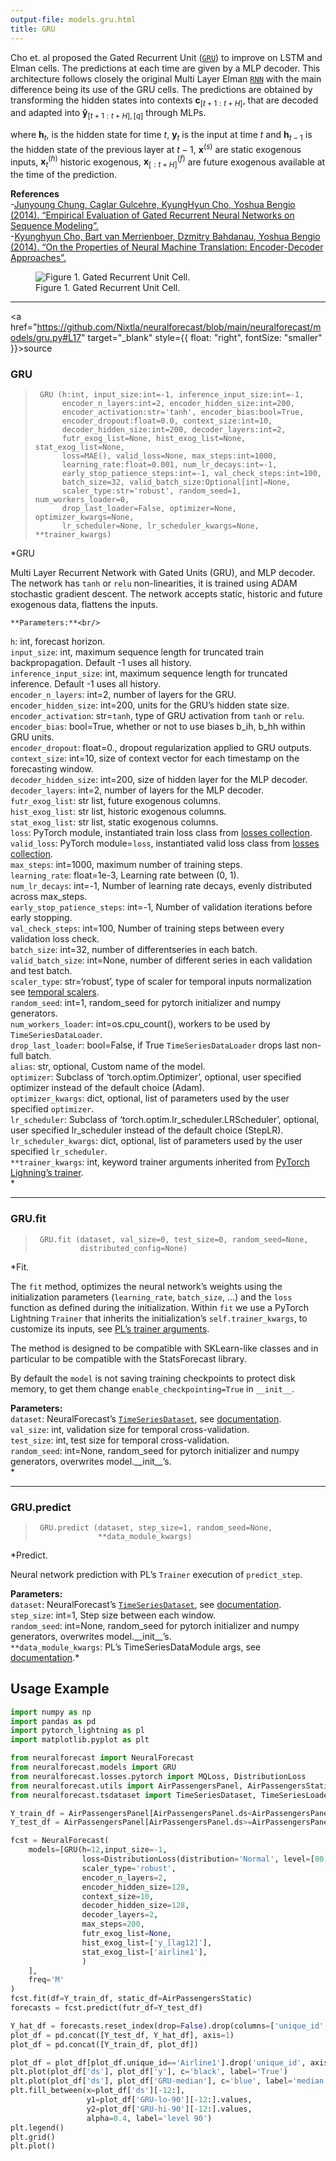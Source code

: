 ```yaml
---
output-file: models.gru.html
title: GRU
---
```



Cho et. al proposed the Gated Recurrent Unit
([`GRU`](https://nixtlaverse.nixtla.io/neuralforecast/models.gru.html#gru))
to improve on LSTM and Elman cells. The predictions at each time are
given by a MLP decoder. This architecture follows closely the original
Multi Layer Elman
[`RNN`](https://nixtlaverse.nixtla.io/neuralforecast/models.rnn.html#rnn)
with the main difference being its use of the GRU cells. The predictions
are obtained by transforming the hidden states into contexts
$\mathbf{c}_{[t+1:t+H]}$, that are decoded and adapted into
$\mathbf{\hat{y}}_{[t+1:t+H],[q]}$ through MLPs.

where $\mathbf{h}_{t}$, is the hidden state for time $t$,
$\mathbf{y}_{t}$ is the input at time $t$ and $\mathbf{h}_{t-1}$ is the
hidden state of the previous layer at $t-1$, $\mathbf{x}^{(s)}$ are
static exogenous inputs, $\mathbf{x}^{(h)}_{t}$ historic exogenous,
$\mathbf{x}^{(f)}_{[:t+H]}$ are future exogenous available at the time
of the prediction.

**References**<br/> -[Junyoung Chung, Caglar Gulcehre, KyungHyun Cho,
Yoshua Bengio (2014). “Empirical Evaluation of Gated Recurrent Neural
Networks on Sequence Modeling”.](https:arxivorg/abs/1412.3555)<br/>
-[Kyunghyun Cho, Bart van Merrienboer, Dzmitry Bahdanau, Yoshua Bengio
(2014). “On the Properties of Neural Machine Translation:
Encoder-Decoder Approaches”.](https://arxiv.org/abs/1409.1259)<br/>

<figure>
<img src="imgs_models/gru.png"
alt="Figure 1. Gated Recurrent Unit Cell." />
<figcaption aria-hidden="true">Figure 1. Gated Recurrent Unit
Cell.</figcaption>
</figure>

------------------------------------------------------------------------

<a
href="https://github.com/Nixtla/neuralforecast/blob/main/neuralforecast/models/gru.py#L17"
target="_blank" style={{ float: "right", fontSize: "smaller" }}>source</a>

### GRU

> ``` text
>  GRU (h:int, input_size:int=-1, inference_input_size:int=-1,
>       encoder_n_layers:int=2, encoder_hidden_size:int=200,
>       encoder_activation:str='tanh', encoder_bias:bool=True,
>       encoder_dropout:float=0.0, context_size:int=10,
>       decoder_hidden_size:int=200, decoder_layers:int=2,
>       futr_exog_list=None, hist_exog_list=None, stat_exog_list=None,
>       loss=MAE(), valid_loss=None, max_steps:int=1000,
>       learning_rate:float=0.001, num_lr_decays:int=-1,
>       early_stop_patience_steps:int=-1, val_check_steps:int=100,
>       batch_size=32, valid_batch_size:Optional[int]=None,
>       scaler_type:str='robust', random_seed=1, num_workers_loader=0,
>       drop_last_loader=False, optimizer=None, optimizer_kwargs=None,
>       lr_scheduler=None, lr_scheduler_kwargs=None, **trainer_kwargs)
> ```

\*GRU

Multi Layer Recurrent Network with Gated Units (GRU), and MLP decoder.
The network has `tanh` or `relu` non-linearities, it is trained using
ADAM stochastic gradient descent. The network accepts static, historic
and future exogenous data, flattens the inputs.

``` text
**Parameters:**<br/>
```

`h`: int, forecast horizon.<br/> `input_size`: int, maximum sequence
length for truncated train backpropagation. Default -1 uses all
history.<br/> `inference_input_size`: int, maximum sequence length for
truncated inference. Default -1 uses all history.<br/>
`encoder_n_layers`: int=2, number of layers for the GRU.<br/>
`encoder_hidden_size`: int=200, units for the GRU’s hidden state
size.<br/> `encoder_activation`: str=`tanh`, type of GRU activation from
`tanh` or `relu`.<br/> `encoder_bias`: bool=True, whether or not to use
biases b_ih, b_hh within GRU units.<br/> `encoder_dropout`: float=0.,
dropout regularization applied to GRU outputs.<br/> `context_size`:
int=10, size of context vector for each timestamp on the forecasting
window.<br/> `decoder_hidden_size`: int=200, size of hidden layer for the
MLP decoder.<br/> `decoder_layers`: int=2, number of layers for the MLP
decoder.<br/> `futr_exog_list`: str list, future exogenous columns.<br/>
`hist_exog_list`: str list, historic exogenous columns.<br/>
`stat_exog_list`: str list, static exogenous columns.<br/> `loss`:
PyTorch module, instantiated train loss class from [losses
collection](https://nixtla.github.io/neuralforecast/losses.pytorch.html).<br/>
`valid_loss`: PyTorch module=`loss`, instantiated valid loss class from
[losses
collection](https://nixtla.github.io/neuralforecast/losses.pytorch.html).<br/>
`max_steps`: int=1000, maximum number of training steps.<br/>
`learning_rate`: float=1e-3, Learning rate between (0, 1).<br/>
`num_lr_decays`: int=-1, Number of learning rate decays, evenly
distributed across max_steps.<br/> `early_stop_patience_steps`: int=-1,
Number of validation iterations before early stopping.<br/>
`val_check_steps`: int=100, Number of training steps between every
validation loss check.<br/> `batch_size`: int=32, number of
differentseries in each batch.<br/> `valid_batch_size`: int=None, number
of different series in each validation and test batch.<br/>
`scaler_type`: str=‘robust’, type of scaler for temporal inputs
normalization see [temporal
scalers](https://nixtla.github.io/neuralforecast/common.scalers.html).<br/>
`random_seed`: int=1, random_seed for pytorch initializer and numpy
generators.<br/> `num_workers_loader`: int=os.cpu_count(), workers to be
used by `TimeSeriesDataLoader`.<br/> `drop_last_loader`: bool=False, if
True `TimeSeriesDataLoader` drops last non-full batch.<br/> `alias`: str,
optional, Custom name of the model.<br/> `optimizer`: Subclass of
‘torch.optim.Optimizer’, optional, user specified optimizer instead of
the default choice (Adam).<br/> `optimizer_kwargs`: dict, optional, list
of parameters used by the user specified `optimizer`.<br/>
`lr_scheduler`: Subclass of ‘torch.optim.lr_scheduler.LRScheduler’,
optional, user specified lr_scheduler instead of the default choice
(StepLR).<br/> `lr_scheduler_kwargs`: dict, optional, list of parameters
used by the user specified `lr_scheduler`.<br/> `**trainer_kwargs`: int,
keyword trainer arguments inherited from [PyTorch Lighning’s
trainer](https://pytorch-lightning.readthedocs.io/en/stable/api/pytorch_lightning.trainer.trainer.trainer.html?highlight=trainer).<br/>\*

------------------------------------------------------------------------

### GRU.fit

> ``` text
>  GRU.fit (dataset, val_size=0, test_size=0, random_seed=None,
>           distributed_config=None)
> ```

\*Fit.

The `fit` method, optimizes the neural network’s weights using the
initialization parameters (`learning_rate`, `batch_size`, …) and the
`loss` function as defined during the initialization. Within `fit` we
use a PyTorch Lightning `Trainer` that inherits the initialization’s
`self.trainer_kwargs`, to customize its inputs, see [PL’s trainer
arguments](https://pytorch-lightning.readthedocs.io/en/stable/api/pytorch_lightning.trainer.trainer.trainer.html?highlight=trainer).

The method is designed to be compatible with SKLearn-like classes and in
particular to be compatible with the StatsForecast library.

By default the `model` is not saving training checkpoints to protect
disk memory, to get them change `enable_checkpointing=True` in
`__init__`.

**Parameters:**<br/> `dataset`: NeuralForecast’s
[`TimeSeriesDataset`](https://nixtlaverse.nixtla.io/neuralforecast/tsdataset.html#timeseriesdataset),
see
[documentation](https://nixtla.github.io/neuralforecast/tsdataset.html).<br/>
`val_size`: int, validation size for temporal cross-validation.<br/>
`test_size`: int, test size for temporal cross-validation.<br/>
`random_seed`: int=None, random_seed for pytorch initializer and numpy
generators, overwrites model.\_\_init\_\_’s.<br/>\*

------------------------------------------------------------------------

### GRU.predict

> ``` text
>  GRU.predict (dataset, step_size=1, random_seed=None,
>               **data_module_kwargs)
> ```

\*Predict.

Neural network prediction with PL’s `Trainer` execution of
`predict_step`.

**Parameters:**<br/> `dataset`: NeuralForecast’s
[`TimeSeriesDataset`](https://nixtlaverse.nixtla.io/neuralforecast/tsdataset.html#timeseriesdataset),
see
[documentation](https://nixtla.github.io/neuralforecast/tsdataset.html).<br/>
`step_size`: int=1, Step size between each window.<br/> `random_seed`:
int=None, random_seed for pytorch initializer and numpy generators,
overwrites model.\_\_init\_\_’s.<br/> `**data_module_kwargs`: PL’s
TimeSeriesDataModule args, see
[documentation](https://pytorch-lightning.readthedocs.io/en/1.6.1/extensions/datamodules.html#using-a-datamodule).\*

## Usage Example

```python
import numpy as np
import pandas as pd
import pytorch_lightning as pl
import matplotlib.pyplot as plt

from neuralforecast import NeuralForecast
from neuralforecast.models import GRU
from neuralforecast.losses.pytorch import MQLoss, DistributionLoss
from neuralforecast.utils import AirPassengersPanel, AirPassengersStatic
from neuralforecast.tsdataset import TimeSeriesDataset, TimeSeriesLoader

Y_train_df = AirPassengersPanel[AirPassengersPanel.ds<AirPassengersPanel['ds'].values[-12]] # 132 train
Y_test_df = AirPassengersPanel[AirPassengersPanel.ds>=AirPassengersPanel['ds'].values[-12]].reset_index(drop=True) # 12 test

fcst = NeuralForecast(
    models=[GRU(h=12,input_size=-1,
                loss=DistributionLoss(distribution='Normal', level=[80, 90]),
                scaler_type='robust',
                encoder_n_layers=2,
                encoder_hidden_size=128,
                context_size=10,
                decoder_hidden_size=128,
                decoder_layers=2,
                max_steps=200,
                futr_exog_list=None,
                hist_exog_list=['y_[lag12]'],
                stat_exog_list=['airline1'],
                )
    ],
    freq='M'
)
fcst.fit(df=Y_train_df, static_df=AirPassengersStatic)
forecasts = fcst.predict(futr_df=Y_test_df)

Y_hat_df = forecasts.reset_index(drop=False).drop(columns=['unique_id','ds'])
plot_df = pd.concat([Y_test_df, Y_hat_df], axis=1)
plot_df = pd.concat([Y_train_df, plot_df])

plot_df = plot_df[plot_df.unique_id=='Airline1'].drop('unique_id', axis=1)
plt.plot(plot_df['ds'], plot_df['y'], c='black', label='True')
plt.plot(plot_df['ds'], plot_df['GRU-median'], c='blue', label='median')
plt.fill_between(x=plot_df['ds'][-12:], 
                 y1=plot_df['GRU-lo-90'][-12:].values, 
                 y2=plot_df['GRU-hi-90'][-12:].values,
                 alpha=0.4, label='level 90')
plt.legend()
plt.grid()
plt.plot()
```

